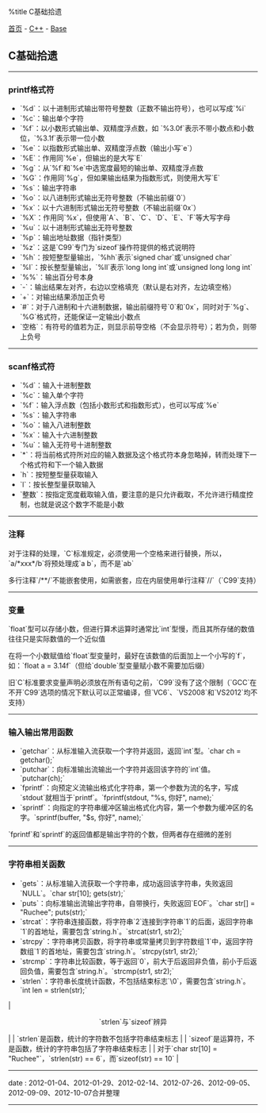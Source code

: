 %title C基础拾遗

[[../../../index|首页]] - [[../index|C++]] - [[index|Base]]
==C基础拾遗==
----
===printf格式符===

* `%d`：以十进制形式输出带符号整数（正数不输出符号），也可以写成`%i`
* `%c`：输出单个字符
* `%f`：以小数形式输出单、双精度浮点数，如 `%3.0f`表示不带小数点和小数位，`%3.1f`表示带一位小数
* `%e`：以指数形式输出单、双精度浮点数（输出小写`e`）
* `%E`：作用同`%e`，但输出的是大写`E`
* `%g`：从`%f`和`%e`中选宽度最短的输出单、双精度浮点数
* `%G`：作用同`%g`，但如果输出结果为指数形式，则使用大写`E`
* `%s`：输出字符串
* `%o`：以八进制形式输出无符号整数（不输出前缀`0`）
* `%x`：以十六进制形式输出无符号整数（不输出前缀`0x`）
* `%X`：作用同`%x`，但使用`A`、`B`、`C`、`D`、`E`、`F`等大写字母
* `%u`：以十进制形式输出无符号整数
* `%p`：输出地址数据（指针类型）
* `%z`：这是`C99`专门为`sizeof`操作符提供的格式说明符
* `%h`：按短整型量输出，`%hh`表示`signed char`或`unsigned char`
* `%l`：按长整型量输出，`%ll`表示`long long int`或`unsigned long long int`
* `%%`：输出百分号本身
* `-`：输出结果左对齐，右边以空格填充（默认是右对齐，左边填空格）
* `+`：对输出结果添加正负号
* `#`：对于八进制和十六进制数据，输出前缀符号`0`和`0x`，同时对于`%g`、`%G`格式符，还能保证一定输出小数点
* `空格`：有符号的值若为正，则显示前导空格（不会显示符号）；若为负，则带上负号
----
===scanf格式符===

* `%d`：输入十进制整数
* `%c`：输入单个字符
* `%f`：输入浮点数（包括小数形式和指数形式），也可以写成`%e`
* `%s`：输入字符串
* `%o`：输入八进制整数
* `%x`：输入十六进制整数
* `%u`：输入无符号十进制整数
* `*`：将当前格式符所对应的输入数据及这个格式符本身忽略掉，转而处理下一个格式符和下一个输入数据
* `h`：按短整型量获取输入
* `l`：按长整型量获取输入
* `整数`：按指定宽度截取输入值，要注意的是只允许截取，不允许进行精度控制，也就是说这个数字不能是小数
----
===注释===

对于注释的处理，`C`标准规定，必须使用一个空格来进行替换，所以，`a/*xxx*/b`将预处理成`a b`，而不是`ab`

多行注释`/**/`不能嵌套使用，如需嵌套，应在内层使用单行注释`//`（`C99`支持）
----
===变量===

`float`型可以存储小数，但进行算术运算时通常比`int`型慢，而且其所存储的数值往往只是实际数值的一个近似值

在将一个小数赋值给`float`型变量时，最好在该数值的后面加上一个小写的`f`，如：`float a = 3.14f`（但给`double`型变量赋小数不需要加后缀）

旧`C`标准要求变量声明必须放在所有语句之前，`C99`没有了这个限制（`GCC`在不开`C99`选项的情况下默认可以正常编译，但`VC6`、`VS2008`和`VS2012`均不支持）
----
===输入输出常用函数===

* `getchar`：从标准输入流获取一个字符并返回，返回`int`型。`char ch = getchar();`
* `putchar`：向标准输出流输出一个字符并返回该字符的`int`值。`putchar(ch);`
* `fprintf`：向预定义流输出格式化字符串，第一个参数为流的名字，写成`stdout`就相当于`printf`。`fprintf(stdout, "%s, 你好", name);`
* `sprintf`：向指定的字符串缓冲区输出格式化内容，第一个参数为缓冲区的名字。`sprintf(buffer, "$s, 你好", name);`

`fprintf`和`sprintf`的返回值都是输出字符的个数，但两者存在细微的差别
----
===字符串相关函数===

* `gets`：从标准输入流获取一个字符串，成功返回该字符串，失败返回`NULL`。`char str[10]; gets(str);`
* `puts`：向标准输出流输出字符串，自带换行，失败返回`EOF`。`char str[] = "Ruchee"; puts(str);`
* `strcat`：字符串连接函数，将字符串`2`连接到字符串`1`的后面，返回字符串`1`的首地址，需要包含`string.h`。`strcat(str1, str2);`
* `strcpy`：字符串拷贝函数，将字符串或常量拷贝到字符数组`1`中，返回字符数组`1`的首地址，需要包含`string.h`。`strcpy(str1, str2);`
* `strcmp`：字符串比较函数，等于返回`0`，前大于后返回非负值，前小于后返回负值，需要包含`string.h`。`strcmp(str1, str2);`
* `strlen`：字符串长度统计函数，不包括结束标志`\0`，需要包含`string.h`。`int len = strlen(str);`

| <center>`strlen`与`sizeof`辨异</center>                                  |
| `strlen`是函数，统计的字符数不包括字符串结束标志                         |
| `sizeof`是运算符，不是函数，统计的字符串包括了字符串结束标志             |
| 对于`char str[10] = "Ruchee"`，`strlen(str) == 6`，而`sizeof(str) == 10` |
----
<red>date</red> : 2012-01-04、2012-01-29、2012-02-14、2012-07-26、2012-09-05、2012-09-09、2012-10-07合并整理
----
